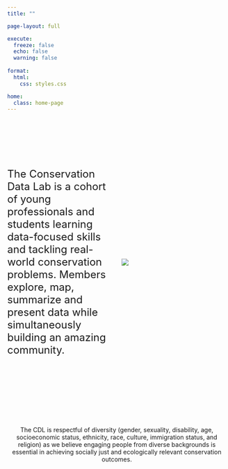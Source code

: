 ```yaml
---
title: ""

page-layout: full

execute: 
  freeze: false
  echo: false
  warning: false
  
format:
  html:
    css: styles.css

home:
  class: home-page
---
```



<br><br><br><br><br>

::: columns
::: {.column width="50%"}

::: {.right-align}

<span style="font-size: 18pt;">
The Conservation Data Lab is a cohort of young professionals and students learning data-focused skills and tackling real-world conservation problems. Members explore, map, summarize and present data while simultaneously building an amazing community.
</span>
:::

:::

::: {.column width="50%"}

<div style="display: flex; align-items: center; height: 100%;">
  <img src="assets/logo_off_white.png" class="logo" style="margin: auto;">
</div>

:::
:::

<br><br><br><br><br><br><br>

<p style="text-align: center;">The CDL is respectful of diversity (gender, sexuality, disability, age, socioeconomic status, ethnicity, race, culture, immigration status, and religion) as we believe engaging people from diverse backgrounds is essential in achieving socially just and ecologically relevant conservation outcomes.</p>
